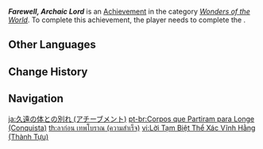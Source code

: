 {{Achievement Infobox
|title        = Farewell, Archaic Lord
|id           = 84010
|order id     = 4011
|category     = Wonders of the World
|description  = Complete "[[Farewell, Archaic Lord]]."
|requirements = Complete ''[[Zhongli's Treat]]''
|primogems    = 10
|tracking     = 
|hidden       = 1
|quest        = Farewell, Archaic Lord
|type         = Quest
}}
'''''Farewell, Archaic Lord''''' is an [[Achievement]] in the category ''[[Wonders of the World]]''. To complete this achievement, the player needs to complete the {{Quest|Farewell, Archaic Lord}}.
<!--
==Trivia==

==Video Guides==
{{EVT
|video1   = 
|caption1 = 
}}
-->
==Other Languages==
{{Other Languages|Transclude=Farewell, Archaic Lord}}

==Change History==
{{Change History|1.0}}
<!--
==References==
{{Reflist}}
-->
==Navigation==
{{Achievement Navbox|Wonders of the World|Quest}}

[[ja:久遠の体との別れ (アチーブメント)]]
[[pt-br:Corpos que Partiram para Longe (Conquista)]]
[[th:ลาก่อน เทพโบราณ (ความสำเร็จ)]]
[[vi:Lời Tạm Biệt Thể Xác Vĩnh Hằng (Thành Tựu)]]
